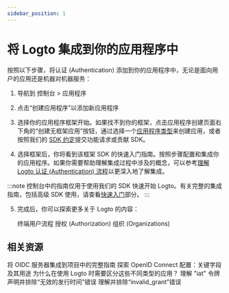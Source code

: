 ```yaml
---
sidebar_position: 1
---
```


# 将 Logto 集成到你的应用程序中

按照以下步骤，将认证 (Authentication) 添加到你的应用程序中，无论是面向用户的应用还是机器对机器服务：

1. 导航到 <CloudLink to="/applications">控制台 > 应用程序</CloudLink>

2. 点击“创建应用程序”以添加新应用程序

3. 选择你的应用程序框架开始。如果找不到你的框架，点击应用程序创建页面右下角的“创建无框架应用”按钮，通过选择一个[应用程序类型](/integrate-logto/application-data-structure/#application-types)来创建应用，或者按照我们的 [SDK 约定](/developers/sdk-conventions)提交功能请求或贡献 SDK。

4. 选择框架后，你将看到该框架 SDK 的快速入门指南。按照步骤配置和集成你的应用程序。如果你需要帮助理解集成过程中涉及的概念，可以参考[理解 Logto 认证 (Authentication) 流程](/integrate-logto/integrate-logto-into-your-application/understand-authentication-flow/)以更深入地了解集成。

:::note
控制台中的指南仅用于使用我们的 SDK 快速开始 Logto。有关完整的集成指南，包括高级 SDK 使用，请查看[快速入门](/quick-starts)部分。
:::

5. 完成后，你可以探索更多关于 Logto 的内容：

   <Url href="/end-user-flows">终端用户流程</Url>
   <Url href="/authorization">授权 (Authorization)</Url>
   <Url href="/organizations">组织 (Organizations)</Url>

## 相关资源

<Url href="https://blog.logto.io/complete-guide-to-integrating-oidc-server">
  将 OIDC 服务器集成到项目中的完整指南
</Url>

<Url href="https://blog.logto.io/exploring-oidc-configuration">
  探索 OpenID Connect 配置：关键字段及其用途
</Url>

<Url href="https://blog.logto.io/reveal-public-and-confidential-clients">
  为什么在使用 Logto 时需要区分这些不同类型的应用？
</Url>

<Url href="https://blog.logto.io/troubleshooting-invalid-issued-at-time-error">
  理解 "iat" 令牌声明并排除“无效的发行时间”错误
</Url>

<Url href="https://blog.logto.io/troubleshoot-invalid-grant-error">
  理解并排除“invalid_grant”错误
</Url>
